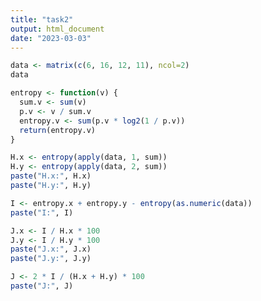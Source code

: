 ```yaml
---
title: "task2"
output: html_document
date: "2023-03-03"
---
```



```r
data <- matrix(c(6, 16, 12, 11), ncol=2)
data
```

```r
entropy <- function(v) {
  sum.v <- sum(v)
  p.v <- v / sum.v
  entropy.v <- sum(p.v * log2(1 / p.v))
  return(entropy.v)
}

H.x <- entropy(apply(data, 1, sum))
H.y <- entropy(apply(data, 2, sum))
paste("H.x:", H.x)
paste("H.y:", H.y)

I <- entropy.x + entropy.y - entropy(as.numeric(data))
paste("I:", I)

J.x <- I / H.x * 100
J.y <- I / H.y * 100
paste("J.x:", J.x)
paste("J.y:", J.y)

J <- 2 * I / (H.x + H.y) * 100
paste("J:", J)
```

